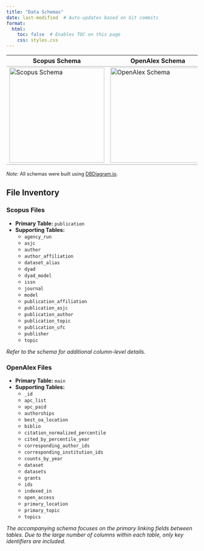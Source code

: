 ```yaml
---
title: "Data Schemas"
date: last-modified  # Auto-updates based on Git commits
format:
  html:
    toc: false  # Enables TOC on this page
    css: styles.css
---
```


<!-- # Data Schema {.unnumbered} -->

<table>
  <thead>
    <tr>
      <th style="border-bottom: 2px solid #ccc; text-align: center;">Scopus Schema</th>
      <th style="border-bottom: 2px solid #ccc; text-align: center;">OpenAlex Schema</th>
      <th style="border-bottom: 2px solid #ccc; text-align: center;">Dimensions Schema</th>
    </tr>
  </thead>
  <tbody>
    <tr>
      <td style="vertical-align: middle; border-bottom: 2px solid #ccc;">
        <a href="https://dbdocs.io/lauren.chenarides/scopus_schema?view=relationships" target="_blank">
          <img src="scopus_thumbnail.png" alt="Scopus Schema" width="250">
        </a>
      </td>
      <td style="vertical-align: middle; border-bottom: 2px solid #ccc;">
        <a href="https://dbdocs.io/lauren.chenarides/openalex_schema?view=relationships" target="_blank">
          <img src="oa_thumbnail.png" alt="OpenAlex Schema" width="250">
        </a>
      </td>
      <td style="vertical-align: middle; border-bottom: 2px solid #ccc;">
        <a href="scopus_schema.png" target="_blank">
          <img src="dimensions_thumbnail.png" alt="Dimensions Schema" width="250">
        </a>
      </td>
    </tr>
  </tbody>
</table>

<p style="font-size: 0.9em; text-align: left; margin-top: 0.5em;">
  <em>Note:</em> All schemas were built using <a href="https://dbdiagram.io/d/scopus_schema-67d71fa375d75cc84445d40b" target="_blank">DBDiagram.io</a>.
</p>

## File Inventory {.unnumbered}

::: {.panel-tabset}

### Scopus Files

- **Primary Table:** `publication`
- **Supporting Tables:**
  - `agency_run`
  - `asjc`
  - `author`
  - `author_affiliation`
  - `dataset_alias`
  - `dyad`
  - `dyad_model`
  - `issn`
  - `journal`
  - `model`
  - `publication_affiliation`
  - `publication_asjc`
  - `publication_author`
  - `publication_topic`
  - `publication_ufc`
  - `publisher`
  - `topic`

*Refer to the schema for additional column-level details.*

### OpenAlex Files

- **Primary Table:** `main`
- **Supporting Tables:**
  - `_id`
  - `apc_list`
  - `apc_paid`
  - `authorships`
  - `best_oa_location`
  - `biblio`
  - `citation_normalized_percentile`
  - `cited_by_percentile_year`
  - `corresponding_author_ids`
  - `corresponding_institution_ids`
  - `counts_by_year`
  - `dataset`
  - `datasets`
  - `grants`
  - `ids`
  - `indexed_in`
  - `open_access`
  - `primary_location`
  - `primary_topic`
  - `topics`
  
*The accompanying schema focuses on the primary linking fields between tables. Due to the large number of columns within each table, only key identifiers are included.*

:::